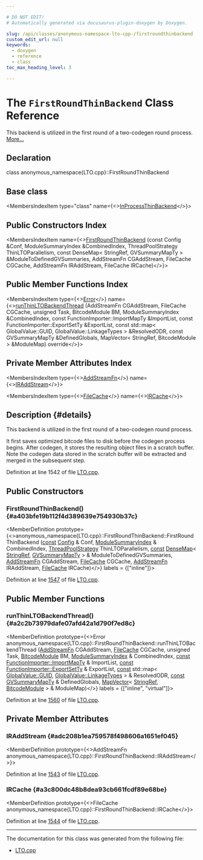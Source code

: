 ```yaml
---

# DO NOT EDIT!
# Automatically generated via docusaurus-plugin-doxygen by Doxygen.

slug: /api/classes/anonymous-namespace-lto-cpp-/firstroundthinbackend
custom_edit_url: null
keywords:
  - doxygen
  - reference
  - class
toc_max_heading_level: 3

---
```





# The `FirstRoundThinBackend` Class Reference

<DoxygenPage pluginConfig={pluginConfig}>

This backend is utilized in the first round of a two-codegen round process. <a href="#details">More...</a>

## Declaration

<CodeBlock>class anonymous_namespace{LTO.cpp}::FirstRoundThinBackend</CodeBlock>

## Base class

<MembersIndex>

<MembersIndexItem
  type="class"
  name={<><a href="/docs/api/classes/anonymous-namespace-lto-cpp-/inprocessthinbackend">InProcessThinBackend</a></>}>
</MembersIndexItem>

</MembersIndex>

## Public Constructors Index

<MembersIndex>

<MembersIndexItem
  name={<><a href="#a403bfe19b112f4d389639e754930b37c">FirstRoundThinBackend</a> (const Config &amp;Conf, ModuleSummaryIndex &amp;CombinedIndex, ThreadPoolStrategy ThinLTOParallelism, const DenseMap&lt; StringRef, GVSummaryMapTy &gt; &amp;ModuleToDefinedGVSummaries, AddStreamFn CGAddStream, FileCache CGCache, AddStreamFn IRAddStream, FileCache IRCache)</>}>
</MembersIndexItem>

</MembersIndex>

## Public Member Functions Index

<MembersIndex>

<MembersIndexItem
  type={<><a href="/docs/api/classes/llvm/error">Error</a></>}
  name={<><a href="#a2c2b73979dafe07afd42a1d790f7ed8c">runThinLTOBackendThread</a> (AddStreamFn CGAddStream, FileCache CGCache, unsigned Task, BitcodeModule BM, ModuleSummaryIndex &amp;CombinedIndex, const FunctionImporter::ImportMapTy &amp;ImportList, const FunctionImporter::ExportSetTy &amp;ExportList, const std::map&lt; GlobalValue::GUID, GlobalValue::LinkageTypes &gt; &amp;ResolvedODR, const GVSummaryMapTy &amp;DefinedGlobals, MapVector&lt; StringRef, BitcodeModule &gt; &amp;ModuleMap) override</>}>
</MembersIndexItem>

</MembersIndex>

## Private Member Attributes Index

<MembersIndex>

<MembersIndexItem
  type={<><a href="/docs/api/namespaces/llvm/#aeb8b31be7b2c7dd67496051d7f952e94">AddStreamFn</a></>}
  name={<><a href="#adc208b1ea759578f498606a1651ef045">IRAddStream</a></>}>
</MembersIndexItem>

<MembersIndexItem
  type={<><a href="/docs/api/structs/llvm/filecache">FileCache</a></>}
  name={<><a href="#a3c800dc48b8dea93cb661fcdf89e68be">IRCache</a></>}>
</MembersIndexItem>

</MembersIndex>

## Description {#details}

This backend is utilized in the first round of a two-codegen round process.

It first saves optimized bitcode files to disk before the codegen process begins. After codegen, it stores the resulting object files in a scratch buffer. Note the codegen data stored in the scratch buffer will be extracted and merged in the subsequent step.

Definition at line 1542 of file <a href="/docs/api/files/lib/lib/lto/lto-cpp">LTO.cpp</a>.

<SectionDefinition>

## Public Constructors

### FirstRoundThinBackend() {#a403bfe19b112f4d389639e754930b37c}

<MemberDefinition
  prototype={<>anonymous&#95;namespace&#123;LTO.cpp&#125;::FirstRoundThinBackend::FirstRoundThinBackend (<a href="/docs/api/files/lib/lib/target/lib/target/aarch64/aarch64promoteconstant-cpp/#a90f8350fecae261c25be85d38b451bff">const</a> <a href="/docs/api/structs/llvm/lto/config">Config</a> &amp; Conf, <a href="/docs/api/classes/llvm/modulesummaryindex">ModuleSummaryIndex</a> &amp; CombinedIndex, <a href="/docs/api/classes/llvm/threadpoolstrategy">ThreadPoolStrategy</a> ThinLTOParallelism, <a href="/docs/api/files/lib/lib/target/lib/target/aarch64/aarch64promoteconstant-cpp/#a90f8350fecae261c25be85d38b451bff">const</a> <a href="/docs/api/classes/llvm/densemap">DenseMap</a>&lt; <a href="/docs/api/classes/llvm/stringref">StringRef</a>, <a href="/docs/api/namespaces/llvm/#a31671124e718a9212f15c19ac1e62515">GVSummaryMapTy</a> &gt; &amp; ModuleToDefinedGVSummaries, <a href="/docs/api/namespaces/llvm/#aeb8b31be7b2c7dd67496051d7f952e94">AddStreamFn</a> CGAddStream, <a href="/docs/api/structs/llvm/filecache">FileCache</a> CGCache, <a href="/docs/api/namespaces/llvm/#aeb8b31be7b2c7dd67496051d7f952e94">AddStreamFn</a> IRAddStream, <a href="/docs/api/structs/llvm/filecache">FileCache</a> IRCache)</>}
  labels = {["inline"]}>

Definition at line <a href="/docs/api/files/lib/lib/lto/lto-cpp/#l01547">1547</a> of file <a href="/docs/api/files/lib/lib/lto/lto-cpp">LTO.cpp</a>.
</MemberDefinition>

</SectionDefinition>

<SectionDefinition>

## Public Member Functions

### runThinLTOBackendThread() {#a2c2b73979dafe07afd42a1d790f7ed8c}

<MemberDefinition
  prototype={<>Error anonymous&#95;namespace&#123;LTO.cpp&#125;::FirstRoundThinBackend::runThinLTOBackendThread (<a href="/docs/api/namespaces/llvm/#aeb8b31be7b2c7dd67496051d7f952e94">AddStreamFn</a> CGAddStream, <a href="/docs/api/structs/llvm/filecache">FileCache</a> CGCache, unsigned Task, <a href="/docs/api/classes/llvm/bitcodemodule">BitcodeModule</a> BM, <a href="/docs/api/classes/llvm/modulesummaryindex">ModuleSummaryIndex</a> &amp; CombinedIndex, <a href="/docs/api/files/lib/lib/target/lib/target/aarch64/aarch64promoteconstant-cpp/#a90f8350fecae261c25be85d38b451bff">const</a> <a href="/docs/api/classes/llvm/functionimporter/importmapty">FunctionImporter::ImportMapTy</a> &amp; ImportList, <a href="/docs/api/files/lib/lib/target/lib/target/aarch64/aarch64promoteconstant-cpp/#a90f8350fecae261c25be85d38b451bff">const</a> <a href="/docs/api/classes/llvm/functionimporter/#acd58852b94e5cce68ad66dc3045f72f0">FunctionImporter::ExportSetTy</a> &amp; ExportList, <a href="/docs/api/files/lib/lib/target/lib/target/aarch64/aarch64promoteconstant-cpp/#a90f8350fecae261c25be85d38b451bff">const</a> std::map&lt; <a href="/docs/api/classes/llvm/globalvalue/#a3af0428ec6e48cb2f05c199b7b9f7e07">GlobalValue::GUID</a>, <a href="/docs/api/classes/llvm/globalvalue/#aedfa75f0c85c4aa85b257f066fbea57c">GlobalValue::LinkageTypes</a> &gt; &amp; ResolvedODR, <a href="/docs/api/files/lib/lib/target/lib/target/aarch64/aarch64promoteconstant-cpp/#a90f8350fecae261c25be85d38b451bff">const</a> <a href="/docs/api/namespaces/llvm/#a31671124e718a9212f15c19ac1e62515">GVSummaryMapTy</a> &amp; DefinedGlobals, <a href="/docs/api/classes/llvm/mapvector">MapVector</a>&lt; <a href="/docs/api/classes/llvm/stringref">StringRef</a>, <a href="/docs/api/classes/llvm/bitcodemodule">BitcodeModule</a> &gt; &amp; ModuleMap)</>}
  labels = {["inline", "virtual"]}>

Definition at line <a href="/docs/api/files/lib/lib/lto/lto-cpp/#l01560">1560</a> of file <a href="/docs/api/files/lib/lib/lto/lto-cpp">LTO.cpp</a>.
</MemberDefinition>

</SectionDefinition>

<SectionDefinition>

## Private Member Attributes

### IRAddStream {#adc208b1ea759578f498606a1651ef045}

<MemberDefinition
  prototype={<>AddStreamFn anonymous&#95;namespace&#123;LTO.cpp&#125;::FirstRoundThinBackend::IRAddStream</>}>

Definition at line <a href="/docs/api/files/lib/lib/lto/lto-cpp/#l01543">1543</a> of file <a href="/docs/api/files/lib/lib/lto/lto-cpp">LTO.cpp</a>.
</MemberDefinition>

### IRCache {#a3c800dc48b8dea93cb661fcdf89e68be}

<MemberDefinition
  prototype={<>FileCache anonymous&#95;namespace&#123;LTO.cpp&#125;::FirstRoundThinBackend::IRCache</>}>

Definition at line <a href="/docs/api/files/lib/lib/lto/lto-cpp/#l01544">1544</a> of file <a href="/docs/api/files/lib/lib/lto/lto-cpp">LTO.cpp</a>.
</MemberDefinition>

</SectionDefinition>

<hr/>

The documentation for this class was generated from the following file:

<ul>
<li><a href="/docs/api/files/lib/lib/lto/lto-cpp">LTO.cpp</a></li>
</ul>

</DoxygenPage>
